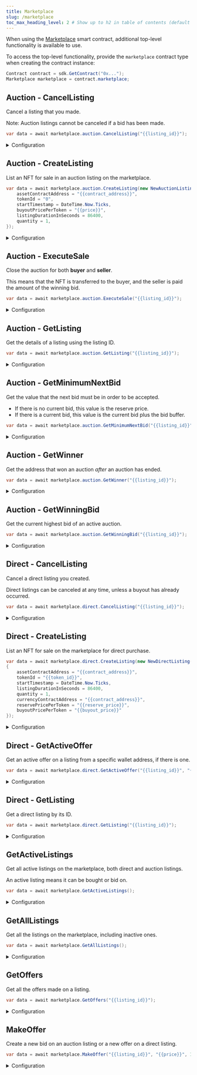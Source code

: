 ```yaml
---
title: Marketplace
slug: /marketplace
toc_max_heading_level: 2 # Show up to h2 in table of contents (default is up to h3)
---
```


When using the [Marketplace](https://thirdweb.com/thirdweb.eth/Marketplace) smart contract, additional top-level functionality is available to use.

To access the top-level functionality, provide the `marketplace` contract type when creating the contract instance:

```csharp
Contract contract = sdk.GetContract("0x...");
Marketplace marketplace = contract.marketplace;
```

## Auction - CancelListing

Cancel a listing that you made.

Note: Auction listings cannot be canceled if a bid has been made.

```csharp
var data = await marketplace.auction.CancelListing("{{listing_id}}");
```

<details>
    <summary>Configuration</summary>
    <div>

#### listingId

The ID of the listing to cancel.

Must be a `string`.

</div>
</details>

## Auction - CreateListing

List an NFT for sale in an auction listing on the marketplace.

```csharp
var data = await marketplace.auction.CreateListing(new NewAuctionListing() {
    assetContractAddress = "{{contract_address}}",
    tokenId = "0",
    startTimestamp = DateTime.Now.Ticks,
    buyoutPricePerToken = "{{price}}",
    listingDurationInSeconds = 86400,
    quantity = 1,
});
```

<details>
    <summary>Configuration</summary>
    <div>

#### assetContractAddress

The address of the NFT smart contract that you are listing.

Must be a `string`.

#### tokenId

The token ID of the NFT to list for sale.

Must be a `string`.

#### startTimestamp

The date and time that the listing should start.

Must be a `long`.

#### listingDurationInSeconds

How long the auction is open for, in seconds.

Must be an `int`.

#### quantity

The quantity of the NFT to list for sale.

Only relevant for ERC1155 NFTs. For ERC721 NFTs, this value should be `1`.

Must be an `int`.

#### currencyContractAddress

The address of the currency contract that will be used to pay for the listing.

Must be a `string`.

#### buyoutPricePerToken

The price that users must pay to **purchase** the NFT from the auction, immediately closing the auction and executing a sale event for both buyer and seller.

Must be a `string`.

#### reservePricePerToken

The minimum bid that will be accepted for the NFT.

Bids below this amount cannot be placed on the auction.

Must be a `string`.

</div>
</details>

## Auction - ExecuteSale

Close the auction for both **buyer** and **seller**.

This means that the NFT is transferred to the buyer, and the seller is paid the amount of the winning bid.

```csharp
var data = await marketplace.auction.ExecuteSale("{{listing_id}}");
```

<details>
    <summary>Configuration</summary>
    <div>

#### listingId

The ID of the listing to execute the sale for.

Must be a `string`.

</div>
</details>

## Auction - GetListing

Get the details of a listing using the listing ID.

```csharp
var data = await marketplace.auction.GetListing("{{listing_id}}");
```

<details>
    <summary>Configuration</summary>
    <div>

#### listingId

The ID of the listing to get the details for.

Must be a `string`.

### Return Value

Returns an `AuctionListing` struct, containing the following properties:

```csharp
{
    string startTimeInEpochSeconds;
    string endTimeInEpochSeconds;
    string reservePrice;
    CurrencyValue reservePriceCurrencyValuePerToken;
    string id;
    string sellerAddress;
    string assetContractAddress;
    string tokenId;
    NFTMetadata asset;
    int quantity;
    string currencyContractAddress;
    string buyoutPrice;
    CurrencyValue buyoutCurrencyValuePerToken;
    int type;
}
```

</div>
</details>

## Auction - GetMinimumNextBid

Get the value that the next bid must be in order to be accepted.

- If there is no current bid, this value is the reserve price.
- If there is a current bid, this value is the current bid plus the bid buffer.

```csharp
var data = await marketplace.auction.GetMinimumNextBid("{{listing_id}}");
```

<details>
    <summary>Configuration</summary>
    <div>

#### listingId

The ID of the listing to get the minimum next bid for.

Must be a `string`.

### Return Value

The minimum next bid for the listing.

```csharp
{
    string name;
    string symbol;
    string decimals;
    string value;
    string displayValue;
}
```

</div>
</details>

## Auction - GetWinner

Get the address that won an auction _after_ an auction has ended.

```csharp
var data = await marketplace.auction.GetWinner("{{listing_id}}");
```

<details>
    <summary>Configuration</summary>
    <div>

#### listingId

The ID of the listing to get the winner for.

Must be a `string`.

### Return Value

The wallet address of the winner.

```csharp
string
```

</div>
</details>

## Auction - GetWinningBid

Get the current highest bid of an active auction.

```csharp
var data = await marketplace.auction.GetWinningBid("{{listing_id}}");
```

<details>
    <summary>Configuration</summary>
    <div>

#### listingId

The ID of the listing to get the winning bid for.

Must be a `string`.

### Return Value

The current highest bid of the auction.

```typescript
{
    string listingId;
    string buyerAddress;
    int quantityDesired;
    string pricePerToken;
    CurrencyValue currencyValue;
    string currencyContractAddress;
}
```

</div>
</details>

## Direct - CancelListing

Cancel a direct listing you created.

Direct listings can be canceled at any time, unless a buyout has already occurred.

```csharp
var data = await marketplace.direct.CancelListing("{{listing_id}}");
```

<details>
    <summary>Configuration</summary>
    <div>

#### listingId

The ID of the listing to cancel.

Must be a `string`.

</div>
</details>

## Direct - CreateListing

List an NFT for sale on the marketplace for direct purchase.

```csharp
var data = await marketplace.direct.CreateListing(new NewDirectListing()
{
    assetContractAddress = "{{contract_address}}",
    tokenId = "{{token_id}}",
    startTimestamp = DateTime.Now.Ticks,
    listingDurationInSeconds = 86400,
    quantity = 1,
    currencyContractAddress = "{{contract_address}}",
    reservePricePerToken = "{{reserve_price}}",
    buyoutPricePerToken = "{{buyout_price}}"
});
```

<details>
    <summary>Configuration</summary>
    <div>

#### assetContractAddress

The address of the NFT smart contract the asset you want to list is on.

Must be a `string`.

#### tokenId

The token ID of the NFT you want to list.

Must be an `int`.

#### startTimestamp

The date and time when the listing should open up for offers.

Must be a `long`.

#### listingDurationInSeconds

How long the listing is open for, in seconds.

Must be an `int`.

#### quantity

The quantity of NFTs to list.

Only applicable for ERC1155 NFTs. For ERC721 NFTs, this should be `1`.

Must be an `int`.

#### currencyContractAddress

The address of the currency contract that will be used to pay for the listing.

Defaults to the native currency of the network, i.e. Ether for Ethereum.

Must be a `string`.

#### buyoutPricePerToken

The price that users can buy the NFT for.

Must be a `string`.

#### reservePricePerToken

The minimum price that users can bid for the NFT.

Must be a `string`.

</div>
</details>

## Direct - GetActiveOffer

Get an active offer on a listing from a specific wallet address, if there is one.

```csharp
var data = await marketplace.direct.GetActiveOffer("{{listing_id}}", "{{wallet_address}}");
```

<details>
    <summary>Configuration</summary>
    <div>

#### listingId

The ID of the listing to get the active offer for.

Must be a `string`.

#### offerorAddress

The wallet address of the offeror.

Must be a `string`.

### Return Value

Returns an `Offer` struct with the following properties:

```csharp
{
    string listingId;
    string buyerAddress;
    int quantityDesired;
    string pricePerToken;
    CurrencyValue currencyValue;
    string currencyContractAddress;
}
```

</div>
</details>

## Direct - GetListing

Get a direct listing by its ID.

```csharp
var data = await marketplace.direct.GetListing("{{listing_id}}");
```

<details>
    <summary>Configuration</summary>
    <div>

#### listingId

The ID of the listing to get.

Must be a `string`.

### Return Value

Returns a `DirectListing` object containing the following properties:

```csharp
{
    string id;
    string sellerAddress;
    string assetContractAddress;
    string tokenId;
    NFTMetadata asset;
    int quantity;
    string currencyContractAddress;
    string buyoutPrice;
    CurrencyValue buyoutCurrencyValuePerToken;
    int type;
    string startTimeInSeconds;
    string secondsUntilEnd;
}
```

</div>
</details>

## GetActiveListings

Get all active listings on the marketplace, both direct and auction listings.

An active listing means it can be bought or bid on.

```csharp
var data = await marketplace.GetActiveListings();
```

<details>
    <summary>Configuration</summary>
    <div>

#### filter (optional)

A filter to apply to the listings returned.

```csharp
var data = await marketplace.GetActiveListings(new MarketplaceFilter()
{
    seller = "{{wallet_address}}", // Only show results from this seller
    tokenContract = "{{contract_address}}", // Only show results from this contract address
    tokenId = "{{token_id}}", // Only show results with this token ID
    start = 0, // Pagination: start index
    count = 100 // Pagination: number of results to return
});
```

### Return Value

Returns a list of `Listing` structs, each containing the following properties:

```csharp
{
    string id;
    string sellerAddress;
    string assetContractAddress;
    string tokenId;
    NFTMetadata asset;
    int quantity;
    string currencyContractAddress;
    string buyoutPrice;
    CurrencyValue buyoutCurrencyValuePerToken;
    int type;
}
```

</div>
</details>

## GetAllListings

Get all the listings on the marketplace, including inactive ones.

```csharp
var data = await marketplace.GetAllListings();
```

<details>
    <summary>Configuration</summary>
    <div>

#### filter (optional)

A filter to apply to the listings returned.

```csharp
var data = await marketplace.GetAllListings(new MarketplaceFilter()
{
    seller = "{{wallet_address}}", // Only show results from this seller
    tokenContract = "{{contract_address}}", // Only show results from this contract address
    tokenId = "{{token_id}}", // Only show results with this token ID
    start = 0, // Pagination: start index
    count = 100 // Pagination: number of results to return
});
```

### Return Value

Returns a list of `Listing` structs, each containing the following properties:

```csharp
{
    string id;
    string sellerAddress;
    string assetContractAddress;
    string tokenId;
    NFTMetadata asset;
    int quantity;
    string currencyContractAddress;
    string buyoutPrice;
    CurrencyValue buyoutCurrencyValuePerToken;
    int type;
}
```

</div>
</details>

## GetOffers

Get all the offers made on a listing.

```csharp
var data = await marketplace.GetOffers("{{listing_id}}");
```

<details>
    <summary>Configuration</summary>
    <div>

#### listingId

The ID of the listing to get offers for.

Must be a `string`.

### Return Value

Returns a list of `Offer` structs, each containing the following properties:

```typescript
{
    public string listingId;
    public string buyerAddress;
    public int quantityDesired;
    public string pricePerToken;
    public CurrencyValue currencyValue;
    public string currencyContractAddress;
}
```

</div>
</details>

## MakeOffer

Create a new bid on an auction listing or a new offer on a direct listing.

```csharp
var data = await marketplace.MakeOffer("{{listing_id}}", "{{price}}", 1);
```

<details>
    <summary>Configuration</summary>
    <div>

#### listingId

The ID of the listing to make an offer/bid on.

Must be a `string`.

#### pricePerToken

The price per token to offer/bid.

Must be a `string`.

#### quantity

The quantity of tokens to offer/bid on.

Optional, defaults to `1`. Must be an int.

</div>
</details>

